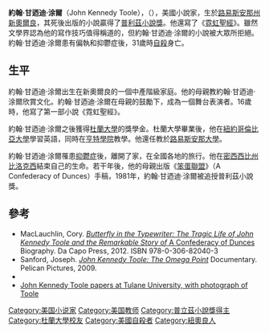 '''約翰·甘迺迪·涂爾'''（John Kennedy Toole），（{{bd|1937年|12月17日|1969年|3月26日}}），美國小說家，生於[[路易斯安那州|路易斯安那州]][[新奧爾良|新奧爾良]]，其死後出版的小說贏得了[[普利茲小說獎|普利茲小說獎]]。他還寫了《[[霓虹聖經|霓虹聖經]]》。雖然文學界認為他的寫作技巧值得稱道的，但約翰·甘迺迪·涂爾的小說被大眾所拒絕。約翰·甘迺迪·涂爾患有偏執和抑鬱症後，31歲時[[自殺|自殺]]身亡。

==生平==
約翰·甘迺迪·涂爾出生在新奧爾良的一個中產階級家庭。他的母親教約翰·甘迺迪·涂爾欣賞文化。約翰·甘迺迪·涂爾在母親的鼓勵下，成為一個舞台表演者。16歲時，他寫了第一部小說《霓虹聖經》。

約翰·甘迺迪·涂爾之後獲得[[杜蘭大學|杜蘭大學]]的獎學金。杜蘭大學畢業後，他在[[紐約|紐約]][[哥倫比亞大學|哥倫比亞大學]]學習英語，同時在[[亨特學院|亨特學院]]教學。他還任教於[[路易斯安那大學|路易斯安那大學]]。

約翰·甘迺迪·涂爾罹患[[抑鬱症|抑鬱症]]後，離開了家，在全國各地的旅行。他在[[密西西比州|密西西比州]][[比洛克西|比洛克西]]結束自己的生命。若干年後，他的母親出版《[[笨蛋聯盟|笨蛋聯盟]]》（A Confederacy of Dunces）手稿，1981年，約翰·甘迺迪·涂爾被追授普利茲小說獎。

==參考==
{{wikiquote}}
* MacLauchlin, Cory. [http://www.corymaclauchlin.com ''Butterfly in the Typewriter: The Tragic Life of John Kennedy Toole and the Remarkable Story of'' A Confederacy of Dunces] {{Wayback|url=http://www.corymaclauchlin.com/ |date=20200829224543 }} Biography.  Da Capo Press, 2012. ISBN 978-0-306-82040-3
* Sanford, Joseph. [https://web.archive.org/web/20190828224854/http://www.jktoole.com/ ''John Kennedy Toole: The Omega Point''] Documentary. Pelican Pictures, 2009.
* {{Find a Grave|6492391}}
* [https://web.archive.org/web/20110928044420/http://specialcollections.tulane.edu/TooleFamily.html John Kennedy Toole papers at Tulane University, with photograph of Toole]
{{普立茲小說獎}}
{{Authority control}}
{{DEFAULTSORT:Toole, John Kennedy}}
[[Category:美国小说家|Category:美国小说家]]
[[Category:美国教师|Category:美国教师]]
[[Category:普立茲小說獎得主|Category:普立茲小說獎得主]]
[[Category:杜蘭大學校友|Category:杜蘭大學校友]]
[[Category:美國自殺者|Category:美國自殺者]]
[[Category:紐奧良人|Category:紐奧良人]]